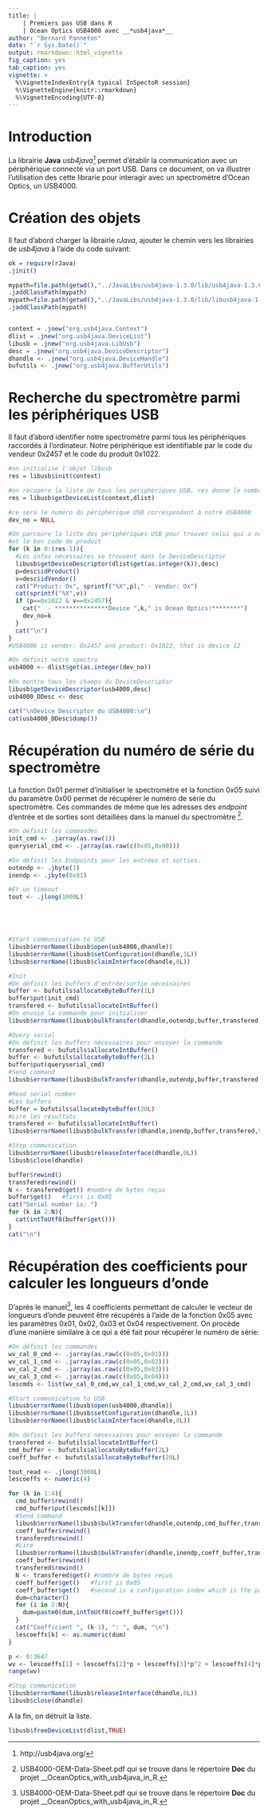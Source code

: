 ```yaml
---
title: |
    | Premiers pas USB dans R
    | Ocean Optics USB4000 avec __*usb4java*__
author: "Bernard Panneton"
date: "`r Sys.Date()`"
output: rmarkdown::html_vignette
fig_caption: yes
tab_caption: yes
vignette: >
  %\VignetteIndexEntry{A typical InSpectoR session}
  %\VignetteEngine{knitr::rmarkdown}
  %\VignetteEncoding{UTF-8}
---
```


# Introduction
La librairie __Java__ _usb4java_[^1] permet d'établir la communication avec un périphérique connecté via un port USB.
Dans ce document, on va illustrer l'utilisation des cette librarie pour interagir avec un spectromètre d'Ocean Optics, un
USB4000.  

[^1]: http://usb4java.org/

# Création des objets 
Il faut d'abord charger la librairie _rJava_, ajouter le chemin vers les librairies de _usb4java_ à l'aide du code suivant:
```r
ok = require(rJava)
.jinit()

mypath=file.path(getwd(),"../JavaLibs/usb4java-1.3.0/lib/usb4java-1.3.0.jar")
.jaddClassPath(mypath)
mypath=file.path(getwd(),"../JavaLibs/usb4java-1.3.0/lib/libusb4java-1.3.0-win32-x86-64.jar")
.jaddClassPath(mypath)


context = .jnew("org.usb4java.Context")
dlist = .jnew("org.usb4java.DeviceList")
libusb = .jnew("org.usb4java.LibUsb")
desc = .jnew("org.usb4java.DeviceDescriptor")
dhandle <- .jnew("org.usb4java.DeviceHandle")
bufutils <- .jnew("org.usb4java.BufferUtils")
```

# Recherche du spectromètre parmi les périphériques USB  
Il faut d'abord identifier notre spectromètre parmi tous les périphériques raccordés à l'ordinateur. Notre périphérique est identifiable par
le code du vendeur 0x2457 et le code du produit 0x1022.

```r
#on initialise l'objet libusb
res = libusb$init(context) 

#on récupère la liste de tous les périphériques USB. res donne le nombre de périphériques.
res = libusb$getDeviceList(context,dlist) 

#ce sera le numéro du périphérique USB correspondant à notre USB4000
dev_no = NULL  

#On parcoure la liste des périphériques USB pour trouver celui qui a notre nom de vendeur
#et le bon code de produit
for (k in 0:(res-1)){
  #Les infos nécessaires se trouvent dans le DeviceDescriptor
  libusb$getDeviceDescriptor(dlist$get(as.integer(k)),desc)
  p=desc$idProduct()
  v=desc$idVendor()
  cat("Product: Ox", sprintf("%X",p)," - Vendor: Ox")
  cat(sprintf("%X",v))
  if (p==0x1022 & v==0x2457){
    cat("  - ***************Device ",k," is Ocean Optics!********")
    dev_no=k
  }
  cat("\n")
}
#USB4000 is vendor: Ox2457 and product: Ox1022, that is device 12

#On définit notre spectro
usb4000 <- dlist$get(as.integer(dev_no))

#On montre tous les champs du DeviceDescriptor
libusb$getDeviceDescriptor(usb4000,desc)
usb4000_DDesc <- desc

cat("\nDevice Descriptor du USB4000:\n")
cat(usb4000_DDesc$dump())

```


# Récupération du numéro de série du spectromètre
La fonction 0x01 permet d'initialiser le spectromètre et la fonction 0x05 suivi du paramètre 0x00 permet de récupérer le numéro de
série du spectromètre. Ces commandes de même que les adresses des _endpoint_ d'entrée et de sorties sont détaillées dans la manuel du spectromètre [^2].  
  
[^2]: USB4000-OEM-Data-Sheet.pdf qui se trouve dans le répertoire __Doc__ du projet __OceanOptics_with_usb4java_in_R.

```r
#On définit les commandes
init_cmd <- .jarray(as.raw(1))
queryserial_cmd <- .jarray(as.raw(c(0x05,0x00)))

#On définit les Endpoints pour les entrées et sorties.
outendp <- .jbyte(1)
inendp <- .jbyte(0x81)

#Et un timeout
tout <- .jlong(1000L)





#Start communication to USB
libusb$errorName(libusb$open(usb4000,dhandle))
libusb$errorName(libusb$setConfiguration(dhandle,1L))
libusb$errorName(libusb$claimInterface(dhandle,0L))

#Init
#On définit les buffers d'entrée/sortie nécessaires
buffer <- bufutils$allocateByteBuffer(1L)
buffer$put(init_cmd)
transfered <- bufutils$allocateIntBuffer()
#On envoie la commande pour initialiser
libusb$errorName(libusb$bulkTransfer(dhandle,outendp,buffer,transfered,tout))

#Query serial
#On définit les buffers nécessaires pour envoyer la commande
transfered <- bufutils$allocateIntBuffer()
buffer <- bufutils$allocateByteBuffer(2L)
buffer$put(queryserial_cmd)
#Send command
libusb$errorName(libusb$bulkTransfer(dhandle,outendp,buffer,transfered,tout))

#Read serial number
#Les buffers
buffer = bufutils$allocateByteBuffer(20L)
#Lire les résultats
transfered <- bufutils$allocateIntBuffer()
libusb$errorName(libusb$bulkTransfer(dhandle,inendp,buffer,transfered,tout))

#Stop communication
libusb$errorName(libusb$releaseInterface(dhandle,0L))
libusb$close(dhandle)

buffer$rewind()
transfered$rewind()
N <- transfered$get() #nombre de bytes reçus
buffer$get()   #first is 0x05
cat("Serial number is: ")
for (k in 2:N){
  cat(intToUtf8(buffer$get()))
}
cat("\n")


```
  
# Récupération des coefficients pour calculer les longueurs d'onde
D'après le manuel[^2], les 4 coefficients permettant de calculer le vecteur de longueurs d'onde peuvent être récupérés
à l'aide de la fonction 0x05 avec les paramètres 0x01, 0x02, 0x03 et 0x04 respectivement. On procède d'une manière similaire à ce qui a été fait pour récupérer le numéro de série:  

```r
#On définit les commandes
wv_cal_0_cmd <- .jarray(as.raw(c(0x05,0x01)))
wv_cal_1_cmd <- .jarray(as.raw(c(0x05,0x02)))
wv_cal_2_cmd <- .jarray(as.raw(c(0x05,0x03)))
wv_cal_3_cmd <- .jarray(as.raw(c(0x05,0x04)))
lescmds <- list(wv_cal_0_cmd,wv_cal_1_cmd,wv_cal_2_cmd,wv_cal_3_cmd)

#Start communication to USB
libusb$errorName(libusb$open(usb4000,dhandle))
libusb$errorName(libusb$setConfiguration(dhandle,1L))
libusb$errorName(libusb$claimInterface(dhandle,0L))

#On définit les buffers nécessaires pour envoyer la commande
transfered <- bufutils$allocateIntBuffer()
cmd_buffer <- bufutils$allocateByteBuffer(2L)
coeff_buffer <- bufutils$allocateByteBuffer(20L)

tout_read <- .jlong(3000L)
lescoeffs <- numeric(4)

for (k in 1:4){
  cmd_buffer$rewind()
  cmd_buffer$put(lescmds[[k]])
  #Send command
  libusb$errorName(libusb$bulkTransfer(dhandle,outendp,cmd_buffer,transfered,tout))
  coeff_buffer$rewind()
  transfered$rewind()
  #Lire
  libusb$errorName(libusb$bulkTransfer(dhandle,inendp,coeff_buffer,transfered,tout))
  coeff_buffer$rewind()
  transfered$rewind()
  N <- transfered$get() #nombre de bytes reçus
  coeff_buffer$get()   #first is 0x05
  coeff_buffer$get()   #second is a configuration index which is the parameter of 0x05 command.
  dum=character()
  for (i in 2:N){
    dum=paste0(dum,intToUtf8(coeff_buffer$get()))
  }
  cat("Coefficient ", (k-1), ": ", dum, "\n")
  lescoeffs[k] <- as.numeric(dum)
}

p <- 0:3647
wv <- lescoeffs[1] + lescoeffs[2]*p + lescoeffs[3]*p^2 + lescoeffs[4]*p^3
range(wv)

#Stop communication
libusb$errorName(libusb$releaseInterface(dhandle,0L))
libusb$close(dhandle)


```

  
A la fin, on détruit la liste.  

```r
libusb$freeDeviceList(dlist,TRUE)
```

  

[^2]: USB4000-OEM-Data-Sheet.pdf qui se trouve dans le répertoire __Doc__ du projet __OceanOptics_with_usb4java_in_R.